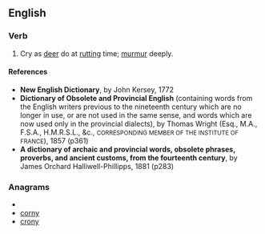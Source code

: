 ==English==

===Verb===
{{en-verb}}

# {{obsolete}} Cry as [[deer]] do at [[rut]]ting time; [[murmur]] deeply.

====References====
* '''New English Dictionary''', by John Kersey, 1772
* '''Dictionary of Obsolete and Provincial English''' (containing words from the English writers previous to the nineteenth century which are no longer in use, or are not used in the same sense, and words which are now used only in the provincial dialects), by Thomas Wright (Esq., M.A., F.S.A., H.M.R.S.L., &c., <small>CORRESPONDING MEMBER OF THE INSTITUTE OF FRANCE</small>), 1857 (p361)
* '''A dictionary of archaic and provincial words, obsolete phrases, proverbs, and ancient customs, from the fourteenth century''', by James Orchard Halliwell-Phillipps, 1881 (p283)

===Anagrams===
* {{alphagram|cnory}}
* [[corny#English|corny]]
* [[crony#English|crony]]